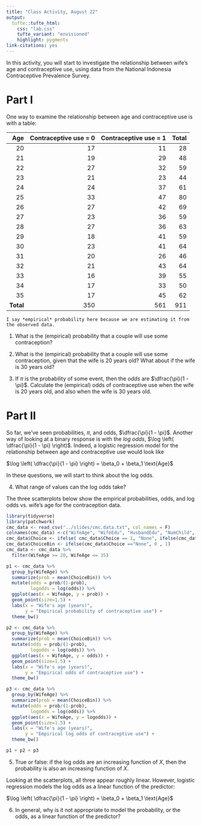 ```yaml
---
title: "Class Activity, August 22"
output: 
  tufte::tufte_html:
    css: "lab.css"
    tufte_variant: "envisioned"
    highlight: pygments
link-citations: yes
---
```


In this activity, you will start to investigate the relationship between wife's age and contraceptive use, using data from the National Indonesia Contraceptive Prevalence Survey.

# Part I

One way to examine the relationship between age and contraceptive use is with a table:

| Age | Contraceptive use = 0| Contraceptive use = 1 | Total |
|-------:|-----:|------:|-----:|
|      20|    17|     11|    28|
|      21|    19|     29|    48|
|      22|    27|     32|    59|
|      23|    21|     23|    44|
|      24|    24|     37|    61|
|      25|    33|     47|    80|
|      26|    27|     42|    69|
|      27|    23|     36|    59|
|      28|    27|     36|    63|
|      29|    18|     41|    59|
|      30|    23|     41|    64|
|      31|    20|     26|    46|
|      32|    21|     43|    64|
|      33|    16|     39|    55|
|      34|    17|     33|    50|
|      35|    17|     45|    62|
| **Total**  | 350 | 561 | 911 |

```marginfigure
I say *empirical* probability here because we are estimating it from the observed data.
```

1. What is the (empirical) probability that a couple will use some contraception?

2. What is the (empirical) probability that a couple will use some contraception, given that the wife is 20 years old? What about if the wife is 30 years old?

3. If $\pi$ is the probability of some event, then the *odds* are $\dfrac{\pi}{1 - \pi}$. Calculate the (empirical) odds of contraceptive use when the wife is 20 years old, and also when the wife is 30 years old.


# Part II

So far, we've seen probabilities, $\pi$, and odds, $\dfrac{\pi}{1 - \pi}$. Another way of looking at a binary response is with the *log odds*, $\log \left( \dfrac{\pi}{1 - \pi} \right)$. Indeed, a logistic regression model for the relationship between age and contraceptive use would look like

$\log \left( \dfrac{\pi}{1 - \pi} \right) = \beta_0 + \beta_1 \text{Age}$

In these questions, we will start to think about the log odds.

4. What range of values can the log odds take?

The three scatterplots below show the empirical probabilities, odds, and log odds vs. wife's age for the contraception data.

```r
library(tidyverse)
library(patchwork)
cmc_data <- read_csv("../slides/cmc.data.txt", col_names = F)
colnames(cmc_data) <-c("WifeAge", "WifeEdu", "HusbandEdu", "NumChild", "WifeRel", "WifeWork", "HusbandOcc","Living", "Media", "Choice")
cmc_data$Choice <- ifelse( cmc_data$Choice == 1, "None", ifelse(cmc_data$Choice==2, "Short", "Long"))
cmc_data$ChoiceBin <- ifelse(cmc_data$Choice =="None", 0 , 1)
cmc_data <- cmc_data %>% 
  filter(WifeAge >= 20, WifeAge <= 35)

p1 <- cmc_data %>%
  group_by(WifeAge) %>%
  summarize(prob = mean(ChoiceBin)) %>%
  mutate(odds = prob/(1-prob),
         logodds = log(odds)) %>%
  ggplot(aes(x = WifeAge, y = prob)) +
  geom_point(size=1.5) +
  labs(x = "Wife's age (years)",
       y = "Empirical probability of contraceptive use") +
  theme_bw() 

p2 <- cmc_data %>%
  group_by(WifeAge) %>%
  summarize(prob = mean(ChoiceBin)) %>%
  mutate(odds = prob/(1-prob),
         logodds = log(odds)) %>%
  ggplot(aes(x = WifeAge, y = odds)) +
  geom_point(size=1.5) +
  labs(x = "Wife's age (years)",
       y = "Empirical odds of contraceptive use") +
  theme_bw() 

p3 <- cmc_data %>%
  group_by(WifeAge) %>%
  summarize(prob = mean(ChoiceBin)) %>%
  mutate(odds = prob/(1-prob),
         logodds = log(odds)) %>%
  ggplot(aes(x = WifeAge, y = logodds)) +
  geom_point(size=1.5) +
  labs(x = "Wife's age (years)",
       y = "Empirical log odds of contraceptive use") +
  theme_bw() 

p1 + p2 + p3
```

5. True or false: if the log odds are an increasing function of $X$, then the probability is also an increasing function of $X$.

Looking at the scatterplots, all three appear roughly linear. However, logistic regression models the log odds as a linear function of the predictor:

$\log \left( \dfrac{\pi}{1 - \pi} \right) = \beta_0 + \beta_1 \text{Age}$

6. In general, why is it not appropriate to model the probability, or the odds, as a linear function of the predictor?
